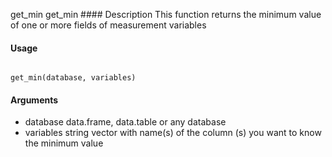 
get_min get_min
#### Description
This function returns the minimum value of one or more fields of measurement variables

#### Usage

<pre><code>
get_min(database, variables)
</code></pre>

#### Arguments
* database data.frame, data.table or any database
* variables string vector with name(s) of the column (s) you want to know the minimum value
